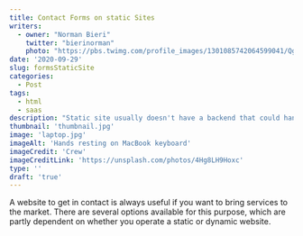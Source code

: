 ```yaml
---
title: Contact Forms on static Sites 
writers:
  - owner: "Norman Bieri"
    twitter: "bierinorman"
    photo: "https://pbs.twimg.com/profile_images/1301085742064599041/QgufA9ab_400x400.jpg"
date: '2020-09-29'
slug: formsStaticSite
categories:
  - Post
tags:
  - html
  - saas
description: "Static site usually doesn't have a backend that could handle the contact form."
thumbnail: 'thumbnail.jpg'
image: 'laptop.jpg'
imageAlt: 'Hands resting on MacBook keyboard'
imageCredit: 'Crew'
imageCreditLink: 'https://unsplash.com/photos/4Hg8LH9Hoxc'
type: ''
draft: 'true'
---
```


A website to get in contact is always useful if you want to bring services to the market. There are several options available for this purpose, which are partly dependent on whether you operate a static or dynamic website.